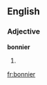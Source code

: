{{also|Bonnier}}
==English==

===Adjective===
'''bonnier'''

# {{comparative of|bonny}}

[[fr:bonnier]]